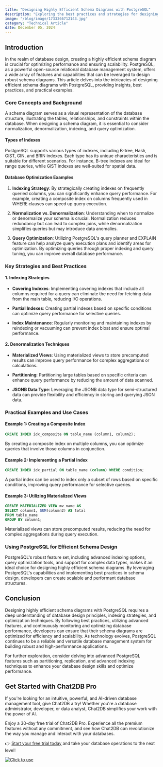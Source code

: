 ```yaml
---
title: "Designing Highly Efficient Schema Diagrams with PostgreSQL"
description: "Exploring the best practices and strategies for designing highly efficient schema diagrams using PostgreSQL."
image: "/blog/image/1733366712143.jpg"
category: "Technical Article"
date: December 05, 2024
---
```


## Introduction

In the realm of database design, creating a highly efficient schema diagram is crucial for optimizing performance and ensuring scalability. PostgreSQL, as a powerful open-source relational database management system, offers a wide array of features and capabilities that can be leveraged to design robust schema diagrams. This article delves into the intricacies of designing efficient schema diagrams with PostgreSQL, providing insights, best practices, and practical examples.

### Core Concepts and Background

A schema diagram serves as a visual representation of the database structure, illustrating the tables, relationships, and constraints within the database. When designing a schema diagram, it is essential to consider normalization, denormalization, indexing, and query optimization.

#### Types of Indexes

PostgreSQL supports various types of indexes, including B-tree, Hash, GiST, GIN, and BRIN indexes. Each type has its unique characteristics and is suitable for different scenarios. For instance, B-tree indexes are ideal for range queries, while GiST indexes are well-suited for spatial data.

#### Database Optimization Examples

1. **Indexing Strategy**: By strategically creating indexes on frequently queried columns, you can significantly enhance query performance. For example, creating a composite index on columns frequently used in WHERE clauses can speed up query execution.

2. **Normalization vs. Denormalization**: Understanding when to normalize or denormalize your schema is crucial. Normalization reduces redundancy but can lead to complex joins, while denormalization simplifies queries but may introduce data anomalies.

3. **Query Optimization**: Utilizing PostgreSQL's query planner and EXPLAIN feature can help analyze query execution plans and identify areas for optimization. By optimizing queries through proper indexing and query tuning, you can improve overall database performance.

### Key Strategies and Best Practices

#### 1. Indexing Strategies

- **Covering Indexes**: Implementing covering indexes that include all columns required for a query can eliminate the need for fetching data from the main table, reducing I/O operations.

- **Partial Indexes**: Creating partial indexes based on specific conditions can optimize query performance for selective queries.

- **Index Maintenance**: Regularly monitoring and maintaining indexes by reindexing or vacuuming can prevent index bloat and ensure optimal performance.

#### 2. Denormalization Techniques

- **Materialized Views**: Using materialized views to store precomputed results can improve query performance for complex aggregations or calculations.

- **Partitioning**: Partitioning large tables based on specific criteria can enhance query performance by reducing the amount of data scanned.

- **JSONB Data Type**: Leveraging the JSONB data type for semi-structured data can provide flexibility and efficiency in storing and querying JSON data.

### Practical Examples and Use Cases

#### Example 1: Creating a Composite Index

```sql
CREATE INDEX idx_composite ON table_name (column1, column2);
```

By creating a composite index on multiple columns, you can optimize queries that involve those columns in conjunction.

#### Example 2: Implementing a Partial Index

```sql
CREATE INDEX idx_partial ON table_name (column) WHERE condition;
```

A partial index can be used to index only a subset of rows based on specific conditions, improving query performance for selective queries.

#### Example 3: Utilizing Materialized Views

```sql
CREATE MATERIALIZED VIEW mv_name AS
SELECT column1, SUM(column2) AS total
FROM table_name
GROUP BY column1;
```

Materialized views can store precomputed results, reducing the need for complex aggregations during query execution.

### Using PostgreSQL for Efficient Schema Design

PostgreSQL's robust feature set, including advanced indexing options, query optimization tools, and support for complex data types, makes it an ideal choice for designing highly efficient schema diagrams. By leveraging PostgreSQL's capabilities and implementing best practices in schema design, developers can create scalable and performant database structures.

## Conclusion

Designing highly efficient schema diagrams with PostgreSQL requires a deep understanding of database design principles, indexing strategies, and optimization techniques. By following best practices, utilizing advanced features, and continuously monitoring and optimizing database performance, developers can ensure that their schema diagrams are optimized for efficiency and scalability. As technology evolves, PostgreSQL continues to be a reliable and versatile database management system for building robust and high-performance applications.

For further exploration, consider delving into advanced PostgreSQL features such as partitioning, replication, and advanced indexing techniques to enhance your database design skills and optimize performance.

## Get Started with Chat2DB Pro

If you're looking for an intuitive, powerful, and AI-driven database management tool, give Chat2DB a try! Whether you're a database administrator, developer, or data analyst, Chat2DB simplifies your work with the power of AI.

Enjoy a 30-day free trial of Chat2DB Pro. Experience all the premium features without any commitment, and see how Chat2DB can revolutionize the way you manage and interact with your databases.

👉 [Start your free trial today](https://chat2db.ai/pricing) and take your database operations to the next level!


[![Click to use](/image/blog/bg/chat2db.jpg)](https://app.chat2db-ai.com/)
